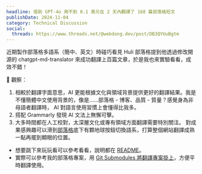 ```yaml
---
headline: 借助 GPT-4o 用不到 0.1 美元在 2 天內翻譯了 168 篇部落格短文
publishDate: 2024-11-04
category: Technical Discussion
social:
  threads: https://www.threads.net/@webdong.dev/post/DB3QYUuBgtm
---
```


近期製作部落格多語系（簡中、英文）時碰巧看見 Huli 部落格提到他透過修改開源的 chatgpt-md-translator 來成功翻譯上百篇文章，於是我也來實驗看看，成效不錯！

👀 觀察：

1. 相較於翻譯字面意思，AI 更能根據文化與領域背景提供更好的翻譯結果。我是不懂簡體中文使用背景的，像是……部落格 - 博客、品質 - 質量？感覺身為非母語者翻譯時， AI 對語言使用習慣上會懂得比我多。
2. 搭配 Grammarly 發現 AI 文法上無懈可擊。
3. 大多時間都在人工校對，太深層文化或專有領域方面翻譯需要特別關注。
   對成果感興趣可以滑到[部落格](https://www.webdong.dev/en/shortpost/)底下有顆地球按鈕切換語系，打算整個網站翻譯成熟一點再擺到顯眼的位置。

- 想要跳下來玩玩看可以參考看看，說明都在 [README](https://github.com/riceball-tw/gpt-markdown-translator)。
- 實際可以參考我的部落格專案，用 [Git Submodules 將翻譯專案掛上](https://github.com/riceball-tw/web-dong-blog/pull/133)，方便平時翻譯使用。
